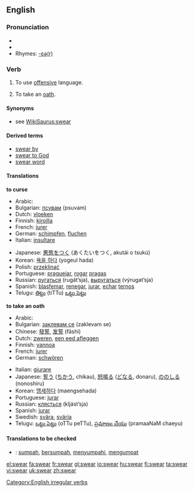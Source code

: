 ==English==
=== Pronunciation ===
*{{IPA|/'swεəɻ/}}
*{{audio|en-us-swear.ogg|Audio (US)}}
*Rhymes: [[Rhymes:English:-ɛə(r)|-ɛə(r)]]

===Verb===
[[Category:English irregular verbs]]
{{en-verb2|'''to swear'''|'''[[swears]]'''|'''[[swore]]'''|'''[[sworn]]'''|'''[[swearing]]'''}}

#{{intransitive}} To use [[offensive]] language.
#{{intransitive}} {{transitive}} To take an [[oath]].

====Synonyms====
*see [[WikiSaurus:swear]]

====Derived terms====
*[[swear by]]
*[[swear to God]]
*[[swear word]]

==== Translations ====
'''to curse'''
{{top}}
*Arabic: {{ARchar|[[شتم]]}} {{Unicode|(šátama)}}
*Bulgarian: [[псувам]] (psuvam)
*Dutch: [[vloeken]]
*Finnish: [[kiroilla]]
*French: [[jurer]]
*German: [[schimpfen]], [[fluchen]]
*Italian: [[insultare]]
{{mid}}
*Japanese: [[悪態をつく]] (あくたいをつく, akutái o tsukú)
*Korean: [[욕을 하다]] (yogeul hada)
*Polish: [[przeklinać]]
*Portuguese: [[praguejar]], [[rogar]] [[praga]]s
*Russian: [[ругаться]] (rugát’sja), [[выругаться]] (výrugat’sja)
*Spanish: [[blasfemar]], [[renegar]], [[jurar]], [[echar]] [[terno]]s
*Telugu: [[తిట్టు]] (tiTTu) [[ఒట్టు పెట్టు]]
{{bottom}}

'''to take an oath'''
{{top}}
*Arabic: {{ARchar|[[حلف]]}} {{Unicode|(ħálafa)}}
*Bulgarian: [[заклевам се]] (zaklevam se)
*Chinese: [[發誓]], [[发誓]] (fāshì)
*Dutch: [[zweren]], [[een eed afleggen]]
*Finnish: [[vannoa]]
*French: [[jurer]]
*German: [[schwören]]
{{mid}}
*Italian: [[giurare]]
*Japanese: [[誓う]] ([[ちかう]], chikau), [[怒鳴る]] ([[どなる]], donaru), [[ののしる]] (nonoshiru)
*Korean: [[맹세하다]] (maengsehada)
*Portuguese: [[jurar]]
*Russian: [[клясться]] (kljást’sja)
*Spanish: [[jurar]]
*Swedish: [[svära]], [[svärja]]
*Telugu: [[ఒట్టు పెట్టు]] (oTTu peTTu), [[ప్రమాణం చేయు]] (pramaaNaM chaeyu)
{{bottom}}

====Translations to be checked====
{{checktrans}}

*{{ttbc|Indonesian}}: [[sumpah]], [[sumpah|bersumpah]], [[sumpah|menyumpahi]], [[umpat|mengumpat]]

[[el:swear]]
[[fa:swear]]
[[fr:swear]]
[[gl:swear]]
[[io:swear]]
[[hu:swear]]
[[fi:swear]]
[[ta:swear]]
[[vi:swear]]
[[uk:swear]]
[[zh:swear]]